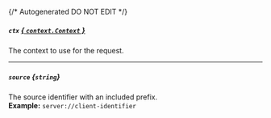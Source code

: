 {/* Autogenerated DO NOT EDIT  */}
##### `ctx` [*{ `context.Context` }*](https://pkg.go.dev/context#Context)
The context to use for the request.

---
##### `source` *{`string`}*
The source identifier with an included prefix.
<br/>
**Example:** `server://client-identifier`

